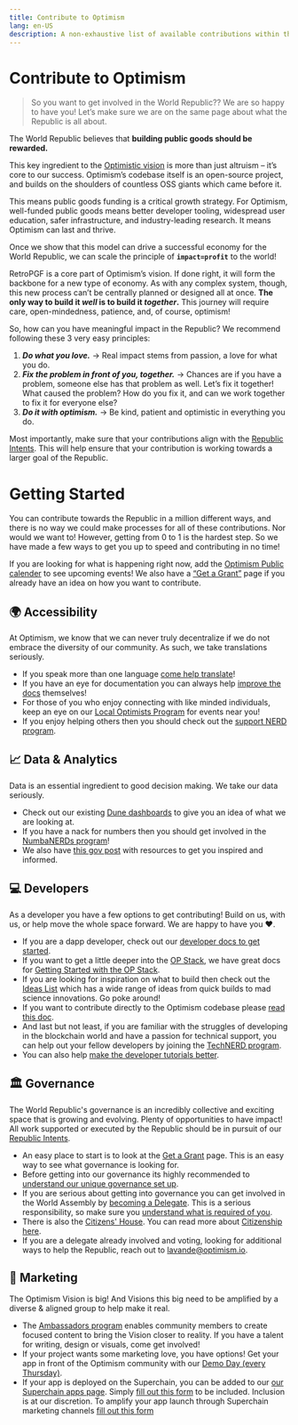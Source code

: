 ```yaml
---
title: Contribute to Optimism
lang: en-US
description: A non-exhaustive list of available contributions within the World Republic.
---
```


# Contribute to Optimism

> So you want to get involved in the World Republic?? We are so happy to have you! Let’s make sure we are on the same page about what the Republic is all about.

The World Republic believes that **building public goods should be rewarded.**

This key ingredient to the [Optimistic vision](https://www.optimism.io/vision) is more than just altruism – it’s core to our success. Optimism’s codebase itself is an open-source project, and builds on the shoulders of countless OSS giants which came before it.

This means public goods funding is a critical growth strategy. For Optimism, well-funded public goods means better developer tooling, widespread user education, safer infrastructure, and industry-leading research. It means Optimism can last and thrive.

Once we show that this model can drive a successful economy for the World Republic, we can scale the principle of **`impact=profit`** to the world!

RetroPGF is a core part of Optimism’s vision. If done right, it will form the backbone for a new type of economy. As with any complex system, though, this new process can’t be centrally planned or designed all at once. **The only way to build it *well* is to build it *together*.** This journey will require care, open-mindedness, patience, and, of course, optimism!

So, how can you have meaningful impact in the Republic? We recommend following these 3 very easy principles:

1. ***Do what you love.*** → Real impact stems from passion, a love for what you do.
2. ***Fix the problem in front of you, together.*** → Chances are if you have a problem, someone else has that problem as well. Let’s fix it together! What caused the problem? How do you fix it, and can we work together to fix it for everyone else? 
3. ***Do it with optimism.*** → Be kind, patient and optimistic in everything you do. 

Most importantly, make sure that your contributions align with the [Republic Intents](https://gov.optimism.io/t/collective-intents/5874). This will help ensure that your contribution is working towards a larger goal of the Republic. 

# Getting Started

You can contribute towards the Republic in a million different ways, and there is no way we could make processes for all of these contributions. Nor would we want to! However, getting from 0 to 1 is the hardest step. So we have made a few ways to get you up to speed and contributing in no time! 

If you are looking for what is happening right now, add the [Optimism Public calender](https://calendar.google.com/calendar/embed?src=c_4hui70itm089e7t8q50heh1kno%40group.calendar.google.com) to see upcoming events! We also have a [“Get a Grant”](/grant/grant-overview) page if you already have an idea on how you want to contribute. 

## 🌍 Accessibility

At Optimism, we know that we can never truly decentralize if we do not embrace the diversity of our community. As such, we take translations seriously. 

* If you speak more than one language [come help translate](/contribute/contribution-path/translators)! 
* If you have an eye for documentation you can always help [improve the docs](https://github.com/ethereum-optimism/community-hub) themselves! 
* For those of you who enjoy connecting with like minded individuals, keep an eye on our [Local Optimists Program](/contribute/contribution-path/local-optimists) for events near you!
* If you enjoy helping others then you should check out the [support NERD program](/contribute/contribution-path/supnerd-requirements).

## 📈 Data & Analytics

Data is an essential ingredient to good decision making. We take our data seriously. 

* Check out our existing [Dune dashboards](https://dune.com/optimismfnd) to give you an idea of what we are looking at. 
* If you have a nack for numbers then you should get involved in the [NumbaNERDs program](/contribute/contribution-path/numbanerds)!
* We also have [this gov post](https://gov.optimism.io/t/how-to-contribute-op-rewards-analytics/5975) with resources to get you inspired and informed.

## 💻 Developers

As a developer you have a few options to get contributing! Build on us, with us, or help move the whole space forward. We are happy to have you ❤️.

* If you are a dapp developer, check out our [developer docs to get started](https://docs.optimism.io/). 
* If you want to get a little deeper into the [OP Stack](https://docs.optimism.io/), we have great docs for [Getting Started with the OP Stack](https://docs.optimism.io/stack/getting-started). 
* If you are looking for inspiration on what to build then check out the [Ideas List](https://github.com/orgs/ethereum-optimism/projects/31/views/3) which has a wide range of ideas from quick builds to mad science innovations. Go poke around! 
* If you want to contribute directly to the Optimism codebase please [read this doc](/contribute/technical-contributions).
* And last but not least, if you are familiar with the struggles of developing in the blockchain world and have a passion for technical support, you can help out your fellow developers by joining the [TechNERD program](/contribute/contribution-path/technerds). 
* You can also help [make the developer tutorials better](https://github.com/ethereum-optimism/optimism-tutorial). 

## 🏛️ Governance

The World Republic's governance is an incredibly collective and exciting space that is growing and evolving. Plenty of opportunities to have impact! All work supported or executed by the Republic should be in pursuit of our [Republic Intents](https://gov.optimism.io/t/collective-intents/5874).

* An easy place to start is to look at the [Get a Grant](/grant/grant-overview) page. This is an easy way to see what governance is looking for.
* Before getting into our governance its highly recommended to [understand our unique governance set up](/welcome/welcome-overview).
* If you are serious about getting into governance you can get involved in the World Assembly by [becoming a Delegate](/token-house/how-to-delegate). This is a serious responsibility, so make sure you [understand what is required of you](/token-house/delegate-expectations).
* There is also the [Citizens' House](/citizens-house/citizen-house-overview). You can read more about [Citizenship here](/citizens-house/citizenship-selection). 
* If you are a delegate already involved and voting, looking for additional ways to help the Republic, reach out to lavande@optimism.io.

## 🫡 Marketing

The Optimism Vision is big! And Visions this big need to be amplified by a diverse & aligned group to help make it real. 

* The [Ambassadors program](/contribute/contribution-path/ambassador-req) enables community members to create focused content to bring the Vision closer to reality. If you have a talent for writing, design or visuals, come get involved! 
* If your project wants some marketing love, you have options! Get your app in front of the Optimism community with our [Demo Day (every Thursday)](/contribute/demo-day).
* If your app is deployed on the Superchain, you can be added to our [our Superchain apps page](https://www.optimism.io/apps). Simply [fill out this form](https://share.hsforms.com/1hUEaGvsySTK9ccNBcNmjkwqoshb) to be included. Inclusion is at our discretion. To amplify your app launch through Superchain marketing channels [fill out this form](https://share.hsforms.com/1XHQ9Io_lT0-vf9nSVoUahQqoshb)
